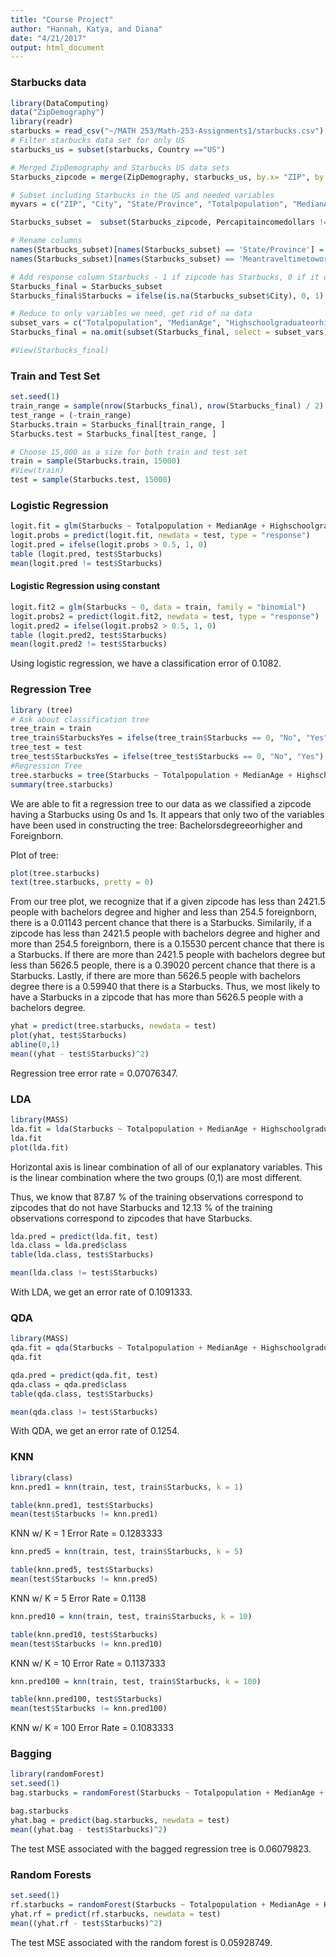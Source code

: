 ```yaml
---
title: "Course Project"
author: "Hannah, Katya, and Diana"
date: "4/21/2017"
output: html_document
---
```

### Starbucks data
```r
library(DataComputing)
data("ZipDemography")
library(readr)
starbucks = read_csv("~/MATH 253/Math-253-Assignments1/starbucks.csv")
# Filter starbucks data set for only US
starbucks_us = subset(starbucks, Country =="US")

# Merged ZipDemography and Starbucks US data sets
Starbucks_zipcode = merge(ZipDemography, starbucks_us, by.x= "ZIP", by.y = "Postcode", all = TRUE)

# Subset including Starbucks in the US and needed variables
myvars = c("ZIP", "City", "State/Province", "Totalpopulation", "MedianAge", "Highschoolgraduateorhigher", "Bachelorsdegreeorhigher", "Foreignborn", "Meantraveltimetoworkinminutespopulation16yearsandolder", "Percapitaincomedollars")

Starbucks_subset =  subset(Starbucks_zipcode, Percapitaincomedollars != "NA", select=myvars)

# Rename columns
names(Starbucks_subset)[names(Starbucks_subset) == 'State/Province'] = 'State'
names(Starbucks_subset)[names(Starbucks_subset) == 'Meantraveltimetoworkinminutespopulation16yearsandolder'] = 'Worktraveltime'

# Add response column Starbucks - 1 if zipcode has Starbucks, 0 if it doesn't
Starbucks_final = Starbucks_subset
Starbucks_final$Starbucks = ifelse(is.na(Starbucks_subset$City), 0, 1)

# Reduce to only variables we need, get rid of na data
subset_vars = c("Totalpopulation", "MedianAge", "Highschoolgraduateorhigher", "Bachelorsdegreeorhigher", "Foreignborn", "Worktraveltime", "Percapitaincomedollars", "Starbucks")
Starbucks_final = na.omit(subset(Starbucks_final, select = subset_vars))

#View(Starbucks_final)
```

### Train and Test Set
```r
set.seed(1)
train_range = sample(nrow(Starbucks_final), nrow(Starbucks_final) / 2)
test_range = (-train_range)
Starbucks.train = Starbucks_final[train_range, ]
Starbucks.test = Starbucks_final[test_range, ]

# Choose 15,000 as a size for both train and test set
train = sample(Starbucks.train, 15000)
#View(train)
test = sample(Starbucks.test, 15000)
```


### Logistic Regression
```r
logit.fit = glm(Starbucks ~ Totalpopulation + MedianAge + Highschoolgraduateorhigher + Bachelorsdegreeorhigher + Foreignborn + Worktraveltime + Percapitaincomedollars, data = train, family = "binomial")
logit.probs = predict(logit.fit, newdata = test, type = "response")
logit.pred = ifelse(logit.probs > 0.5, 1, 0)
table (logit.pred, test$Starbucks)
mean(logit.pred != test$Starbucks)
```


#### Logistic Regression using constant
```r
logit.fit2 = glm(Starbucks ~ 0, data = train, family = "binomial")
logit.probs2 = predict(logit.fit2, newdata = test, type = "response")
logit.pred2 = ifelse(logit.probs2 > 0.5, 1, 0)
table (logit.pred2, test$Starbucks)
mean(logit.pred2 != test$Starbucks)
```

Using logistic regression, we have a classification error of 0.1082.

### Regression Tree
```r
library (tree)
# Ask about classification tree
tree_train = train
tree_train$StarbucksYes = ifelse(tree_train$Starbucks == 0, "No", "Yes")
tree_test = test
tree_test$StarbucksYes = ifelse(tree_test$Starbucks == 0, "No", "Yes")
#Regression Tree
tree.starbucks = tree(Starbucks ~ Totalpopulation + MedianAge + Highschoolgraduateorhigher + Bachelorsdegreeorhigher + Foreignborn + Worktraveltime + Percapitaincomedollars, data = train, method = "class")
summary(tree.starbucks)
```

We are able to fit a regression tree to our data as we classified a zipcode having a Starbucks using 0s and 1s.  It appears that only two of the variables have been used in constructing the tree: Bachelorsdegreeorhigher and Foreignborn.

Plot of tree:
```r
plot(tree.starbucks)
text(tree.starbucks, pretty = 0)
```

From our tree plot, we recognize that if a given zipcode has less than 2421.5 people with bachelors degree and higher and less than 254.5 foreignborn, there is a 0.01143 percent chance that there is a Starbucks.  Similarily, if a zipcode has less than 2421.5 people with bachelors degree and higher and more than 254.5 foreignborn, there is a 0.15530 percent chance that there is a Starbucks.  If there are more than 2421.5 people with bachelors degree but less than 5626.5 people, there is a 0.39020 percent chance that there is a Starbucks.  Lastly, if there are more than 5626.5 people with bachelors degree there is a 0.59940 that there is a Starbucks.  Thus, we most likely to have a Starbucks in a zipcode that has more than 5626.5 people with a bachelors degree. 

```r
yhat = predict(tree.starbucks, newdata = test)
plot(yhat, test$Starbucks)
abline(0,1)
mean((yhat - test$Starbucks)^2)
```

Regression tree error rate = 0.07076347.

### LDA

```r
library(MASS)
lda.fit = lda(Starbucks ~ Totalpopulation + MedianAge + Highschoolgraduateorhigher + Bachelorsdegreeorhigher + Foreignborn + Worktraveltime + Percapitaincomedollars, data = train)
lda.fit
plot(lda.fit)
```

Horizontal axis is linear combination of all of our explanatory variables. This is the linear combination where the two groups (0,1) are most different.

Thus, we know that 87.87 % of the training observations correspond to zipcodes that do not have Starbucks and 12.13 % of the training observations correspond to zipcodes that have Starbucks. 

```r
lda.pred = predict(lda.fit, test)
lda.class = lda.pred$class
table(lda.class, test$Starbucks)

mean(lda.class != test$Starbucks)
```

With LDA, we get an error rate of 0.1091333.

### QDA

```r
library(MASS)
qda.fit = qda(Starbucks ~ Totalpopulation + MedianAge + Highschoolgraduateorhigher + Bachelorsdegreeorhigher + Foreignborn + Worktraveltime + Percapitaincomedollars, data = train)
qda.fit
```

```r
qda.pred = predict(qda.fit, test)
qda.class = qda.pred$class
table(qda.class, test$Starbucks)

mean(qda.class != test$Starbucks)

```
With QDA, we get an error rate of 0.1254.

### KNN 
```r
library(class)
knn.pred1 = knn(train, test, train$Starbucks, k = 1)

table(knn.pred1, test$Starbucks)
mean(test$Starbucks != knn.pred1)
```

KNN w/ K = 1 Error Rate = 0.1283333

```r
knn.pred5 = knn(train, test, train$Starbucks, k = 5)

table(knn.pred5, test$Starbucks)
mean(test$Starbucks != knn.pred5)
```
KNN w/ K = 5 Error Rate =  0.1138

```r
knn.pred10 = knn(train, test, train$Starbucks, k = 10)

table(knn.pred10, test$Starbucks)
mean(test$Starbucks != knn.pred10)
```
KNN w/ K = 10 Error Rate =  0.1137333


```r
knn.pred100 = knn(train, test, train$Starbucks, k = 100)

table(knn.pred100, test$Starbucks)
mean(test$Starbucks != knn.pred100)
```
KNN w/ K = 100 Error Rate =  0.1083333

### Bagging
```r
library(randomForest)
set.seed(1)
bag.starbucks = randomForest(Starbucks ~ Totalpopulation + MedianAge + Highschoolgraduateorhigher + Bachelorsdegreeorhigher + Foreignborn + Worktraveltime + Percapitaincomedollars, data = train, mtry = 7)
```
```r
bag.starbucks
yhat.bag = predict(bag.starbucks, newdata = test)
mean((yhat.bag - test$Starbucks)^2)
```
The test MSE associated with the bagged regression tree is 0.06079823.


### Random Forests
```r
set.seed(1)
rf.starbucks = randomForest(Starbucks ~ Totalpopulation + MedianAge + Highschoolgraduateorhigher + Bachelorsdegreeorhigher + Foreignborn + Worktraveltime + Percapitaincomedollars, data = train, mtry = 2)
yhat.rf = predict(rf.starbucks, newdata = test)
mean((yhat.rf - test$Starbucks)^2)
```
The test MSE associated with the random forest is 0.05928749.




